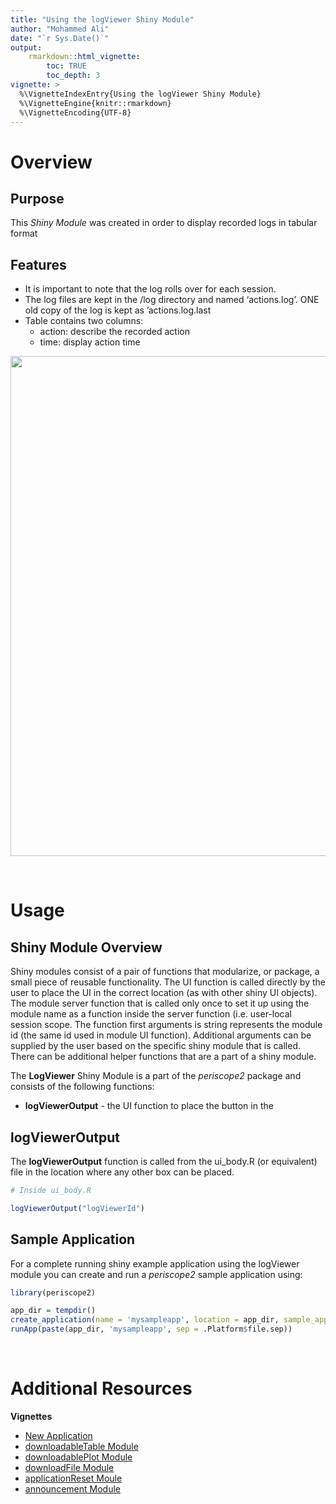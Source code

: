 ```yaml
---
title: "Using the logViewer Shiny Module"
author: "Mohammed Ali"
date: "`r Sys.Date()`"
output: 
    rmarkdown::html_vignette:
        toc: TRUE
        toc_depth: 3
vignette: >
  %\VignetteIndexEntry{Using the logViewer Shiny Module}
  %\VignetteEngine{knitr::rmarkdown}
  %\VignetteEncoding{UTF-8}
---
```


# Overview

## Purpose 

This *Shiny Module* was created in order to display recorded logs in tabular format

## Features

* It is important to note that the log rolls over for each session. 
* The log files are kept in the /log directory and named 'actions.log'. ONE old copy of the log is kept as 'actions.log.last 
* Table contains two columns:
  * action: describe the recorded action
  * time: display action time
  
<center><img src="figures/user_action_log.jpg" width="800px"></center>
<br>

# Usage

## Shiny Module Overview

Shiny modules consist of a pair of functions that modularize, or package, a 
small piece of reusable functionality.  The UI function is called directly by
the user to place the UI in the correct location (as with other shiny UI
objects). The module server function that is called only once to set it up using the
module name as a function inside the server function (i.e. user-local session
scope.  The function first arguments is string represents the module id (the same id used in module UI function). Additional arguments can be supplied by the user based on the specific shiny module that is called.  There can be additional helper functions that are a part of a shiny module.

The **LogViewer** Shiny Module is a part of the *periscope2* package and 
consists of the following functions:

* **logViewerOutput** - the UI function to place the button in the 

## logViewerOutput

The **logViewerOutput** function is called from the ui_body.R (or equivalent) file 
in the location where any other box can be placed.  

```r
# Inside ui_body.R

logViewerOutput("logViewerId")
```


## Sample Application

For a complete running shiny example application using the logViewer
module you can create and run a *periscope2* sample application using:

```r
library(periscope2)

app_dir = tempdir()
create_application(name = 'mysampleapp', location = app_dir, sample_app = TRUE)
runApp(paste(app_dir, 'mysampleapp', sep = .Platform$file.sep))
```

<br>

# Additional Resources


**Vignettes**

* [New Application](new-application.html)
* [downloadableTable Module](downloadableTable-module.html)
* [downloadablePlot Module](downloadablePlot-module.html)
* [downloadFile Module](downloadFile-module.html)
* [applicationReset Moule](applicationReset-module.html)
* [announcement Module](announcement-module.html)
